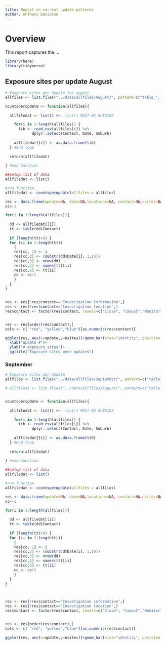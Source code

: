 ```yaml
---
title: Report on current update patterns
author: Anthony Davidson
---
```


# Overview

This report captures the ...

```r
library(here)
library(tidyverse)
```

## Exposure sites per update August

```r
# Exposure sites per Update for august
allfiles <- list.files("../data/allfiles/August/", pattern=c("table_", ".csv"), full.names = TRUE)

countsperupdate <- function(allfiles){
  
  allfiledat <- list() #<- list() MUST BE OUTSIDE

    for(i in 1:length(allfiles)) {
      tib <- read_csv(allfiles[i]) %>%
            dplyr::select(Contact, Date, Suburb)
      
    allfiledat[[i]] <- as.data.frame(tib)
  } #end loop
  
  return(allfiledat)
  
} #end function

##setup list of data
allfiledat <- list()

#run function
allfiledat <- countsperupdate(allfiles = allfiles)

res <- data.frame(update=NA, date=NA,locations=NA, contact=NA,nsites=NA )
cc<-1         

for(i in 1:length(allfiles)){
  
  dd <- allfiledat[[i]]         
  tt <- table(dd$Contact)
  
  if (length(tt)>0) {
  for (ii in 1:length(tt))
    {
    res[cc, 1] <- i
    res[cc,2] <- (substr(dd$Date[i], 1,10))
    res[cc,3] <- nrow(dd)
    res[cc,4] <- names(tt)[ii]
    res[cc,5] <- tt[ii]
    cc <- cc+1
    }
  }
}
  

res <- res[!res$contact=="Investigation information",]
res <- res[!res$contact=="Investigation location",]
res$contact <- factor(res$contact, levels=c("Close", "Casual","Monitor"))


res <- res[order(res$contact),]
cols <- c( "red", "yellow","blue")[as.numeric(res$contact)]

ggplot(res, aes(x=update,y=nsites))+geom_bar(stat="identity", position = "stack", width=1, aes(fill=contact))+
  xlab("update #")+
  ylab("# exposure sites")+
  ggtitle("Exposure sites over updates")

```


### September

```r
# Exposure sites per Update
allfiles <- list.files("../data/allfiles/September/", pattern=c("table_", ".csv"), full.names = TRUE)

# allfilesA <- list.files("../data/allfiles/August/", pattern=c("table_", ".csv"), full.names = TRUE)


countsperupdate <- function(allfiles){
  
  allfiledat <- list() #<- list() MUST BE OUTSIDE

    for(i in 1:length(allfiles)) {
      tib <- read_csv(allfiles[i]) %>%
            dplyr::select(Contact, Date, Suburb)
      
    allfiledat[[i]] <- as.data.frame(tib)
  } #end loop
  
  return(allfiledat)
  
} #end function

##setup list of data
allfiledat <- list()

#run function
allfiledat <- countsperupdate(allfiles = allfiles)

res <- data.frame(update=NA, date=NA,locations=NA, contact=NA,nsites=NA )
cc<-1         

for(i in 1:length(allfiles)){
  
  dd <- allfiledat[[i]]         
  tt <- table(dd$Contact)
  
  if (length(tt)>0) {
  for (ii in 1:length(tt))
    {
    res[cc, 1] <- i
    res[cc,2] <- (substr(dd$Date[i], 1,10))
    res[cc,3] <- nrow(dd)
    res[cc,4] <- names(tt)[ii]
    res[cc,5] <- tt[ii]
    cc <- cc+1
    }
  }
}
  


res <- res[!res$contact=="Investigation information",]
res <- res[!res$contact=="Investigation location",]
res$contact <- factor(res$contact, levels=c("Close", "Casual","Monitor"))


res <- res[order(res$contact),]
cols <- c( "red", "yellow","blue")[as.numeric(res$contact)]

ggplot(res, aes(x=update,y=nsites))+geom_bar(stat="identity", position = "stack", width=1, aes(fill=contact))+xlab("update #")+ylab("# exposure sites")+ggtitle("Exposure sites over updates")

```



